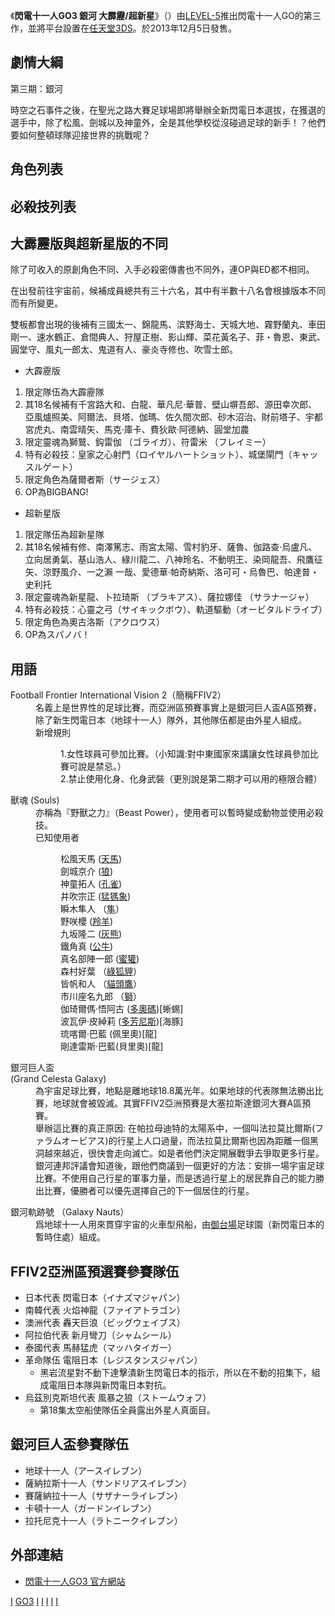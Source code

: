 {{noteTA
| G1=Games
|G2=閃電十一人|廣|
|G3=Inazuma Eleve}}
{{about|閃電十一人GO的第三作電子遊戲|同名改編動畫|閃電十一人GO#電視動畫}}
{{Infobox VG
| title = 閃電十一人GO3 銀河 大霹靂/超新星
| japanese= イナズマイレブンGO3 ギャラクシー ビッグバン/スーパーノヴァ
| image =
| developer = [[LEVEL-5|LEVEL-5]]
| publisher = LEVEL-5
| director = 藤井毅宏
| producer = [[日野晃博|日野晃博]]
| designer = [[長野拓造|長野拓造]]
| composer = [[光田康典|光田康典]]
| engine =
| series = [[閃電十一人系列|閃電十一人系列]]
| released = 2013年12月5日
| genre = [[電子角色扮演遊戲|角色扮演]]、[[体育游戏|体育]]
| modes = [[單人游戏|單人]]
| platforms = [[任天堂3DS|任天堂3DS]]
}}

《'''閃電十一人GO3 銀河 大霹靂/超新星'''》（{{lang-ja|イナズマイレブンGO3 ギャラクシー ビッグバン/スーパーノヴァ}}）由[[LEVEL-5|LEVEL-5]]推出閃電十一人GO的第三作，並將平台設置在[[任天堂3DS|任天堂3DS]]。於2013年12月5日發售。

== 劇情大綱 ==

第三期：銀河	

時空之石事件之後，在聖光之路大賽足球場即將舉辦全新閃電日本選拔，在獲選的選手中，除了松風、劍城以及神童外，全是其他學校從沒碰過足球的新手！？他們要如何整頓球隊迎接世界的挑戰呢？

== 角色列表 ==
{{main|閃電十一人GO角色列表}}

== 必殺技列表 ==
{{main|閃電十一人GO必殺技列表}}

== 大霹靂版與超新星版的不同 ==
除了可收入的原創角色不同、入手必殺密傳書也不同外，連OP與ED都不相同。

在出發前往宇宙前，候補成員總共有三十六名，其中有半數十八名會根據版本不同而有所變更。

雙板都會出現的後補有三國太一、錦龍馬、滨野海士、天城大地、霧野蘭丸、車田剛一、速水鶴正、倉間典人、狩屋正樹、影山輝、菜花黃名子、菲・魯恩、東武、圓堂守、風丸一郎太、鬼道有人、豪炎寺修也、吹雪士郎。

*大霹靂版
#限定隊伍為大霹靂隊
#其18名候補有千宮路大和、白龍、華凡尼‧華普、壁山塀吾郎、源田幸次郎、亞風爐照美、阿爾法、貝塔、伽瑪、佐久間次郎、砂木沼治、財前塔子、宇都宮虎丸、南雲晴矢、馬克‧庫卡、費狄歐·阿德納、圓堂加農
#限定靈魂為獅鷲、鈎雷伽 （ゴライガ）、符雷米 （フレイミー）
#特有必殺技：皇家之心射門（ロイヤルハートショット）、城堡閘門（キャッスルゲート）
#限定角色為薩爾者斯（サージェス）
#OP為BIGBANG!

*超新星版
#限定隊伍為超新星隊
#其18名候補有修、南澤篤志、雨宮太陽、雪村豹牙、薩魯、伽路查‧烏盧凡、立向居勇氣、基山浩人、綠川龍二、八神玲名、不動明王、染岡龍吾、飛鷹征矢、涼野風介、一之瀨 一哉、愛德華‧帕奇納斯、洛可可・烏魯巴、帕達普・史利托
#限定靈魂為新星龍、卜拉琦斯 （ブラキアス）、薩拉娜佳 （サラナージャ）
#特有必殺技：心靈之弓（サイキックボウ）、軌道驅動（オービタルドライブ）
#限定角色為奧古洛斯（アクロウス）
#OP為スパノバ！

==用語==
;Football Frontier International Vision 2（簡稱FFIV2）
:名義上是世界性的足球比賽，而亞洲區預賽事實上是銀河巨人盃A區預賽，除了新生閃電日本（地球十一人）隊外，其他隊伍都是由外星人組成。
:新增規則
::1.女性球員可參加比賽。（小知識:對中東國家來講讓女性球員參加比賽可說是禁忌。）
::2.禁止使用化身、化身武裝（更別說是第二期才可以用的極限合體）

;獸魂 (Souls)
:亦稱為『野獸之力』（Beast Power），使用者可以暫時變成動物並使用必殺技。
:已知使用者
::松風天馬  ([[天馬|天馬]])
::劍城京介  ([[狼|狼]])
::神童拓人  ([[孔雀|孔雀]])
::井吹宗正  ([[猛獁象|猛獁象]])
::瞬木隼人 （[[隼|隼]]）
::野咲櫻  ([[羚羊|羚羊]])
::九坂隆二  ([[灰熊|灰熊]])
::鐵角真  ([[公牛|公牛]])
::真名部陣一郎  ([[蜜獾|蜜獾]])
::森村好葉  （[[狐|綠狐貍]]）
::皆帆和人  （[[貓頭鷹|貓頭鷹]]）
::市川座名九郎  （[[獅|獅]]）
::伽琦爾傌·悟阿古  ([[多奧碼|多奧碼]])[蜥蜴]
::波瓦伊·皮綽莉  ([[多芳尼斯|多芳尼斯]])[海豚] 
::琉喀爾·巴藍  (佩里奧)[龍]
::剛達雷斯·巴藍(貝里奧)[龍]
::
::
::
::
::
;銀河巨人盃
;(Grand Celesta Galaxy)
:為宇宙足球比賽，地點是離地球18.8萬光年。如果地球的代表隊無法勝出比賽，地球就會被毀滅。其實FFIV2亞洲預賽是大塞拉斯達銀河大賽A區預賽。
:舉辦這比賽的真正原因: 在帕拉母迪特的太陽系中，一個叫法拉莫比爾斯(ファラムオービアス)的行星上人口過量，而法拉莫比爾斯也因為距離一個黑洞越來越近，很快會走向滅亡。如是者他們決定開展戰爭去爭取更多行星。銀河連邦評議會知道後，跟他們商議到一個更好的方法：安排一場宇宙足球比賽。不使用自己行星的軍事力量，而是透過行星上的居民靠自己的能力勝出比賽，優勝者可以優先選擇自己的下一個居住的行星。

;銀河軌跡號 （Galaxy Nauts）
:爲地球十一人用來貫穿宇宙的火車型飛船，由[[御台場|御台場]]足球園（新閃電日本的暫時住處）組成。

== FFIV2亞洲區預選賽參賽隊伍 ==
* 日本代表 閃電日本（イナズマジャパン）
* 南韓代表 火焰神龍（ファイアトラゴン）
* 澳洲代表 轟天巨浪（ビッグウェイブス）
* 阿拉伯代表 新月彎刀（シャムシール）
* 泰國代表 馬赫猛虎（マッハタイガー）
* 革命隊伍 電阻日本（レジスタンスジャパン）
** 黑岩流星對不動下達擊潰新生閃電日本的指示，所以在不動的招集下，組成電阻日本隊與新閃電日本對抗。
* 烏茲別克斯坦代表 風暴之狼（ストームウォフ）
** 第18集太空船使隊伍全員露出外星人真面目。

==銀河巨人盃參賽隊伍==
* 地球十一人（アースイレブン）
* 薩納拉斯十一人（サンドリアスイレブン）
* 賽薩納拉十一人（サザナーライレブン）
* 卡頓十一人（ガードンイレブン）
* 拉托尼克十一人（ラトニークイレブン）

== 外部連結 ==
* [http://www.inazuma.jp/gogalaxy/ 閃電十一人GO3 官方網站]

{{閃電十一人系列}}

[[Category:2013年电子游戏|I]]
[[Category:閃電十一人系列電子遊戲|GO3]]
[[Category:體育電子遊戲|I]]
[[Category:任天堂3DS游戏|I]]
[[Category:Nintendo_Network遊戲|I]]
[[Category:快樂快樂月刊|I]]
[[Category:日本獨佔電子遊戲|I]]